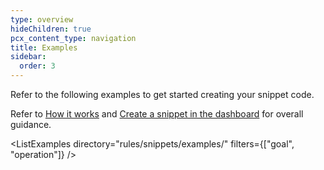 ```yaml
---
type: overview
hideChildren: true
pcx_content_type: navigation
title: Examples
sidebar:
  order: 3
---
```



Refer to the following examples to get started creating your snippet code.

Refer to [How it works](/rules/snippets/how-it-works/) and [Create a snippet in the dashboard](/rules/snippets/create-dashboard/) for overall guidance.

<ListExamples
	directory="rules/snippets/examples/"
	filters={["goal", "operation"]}
/>
